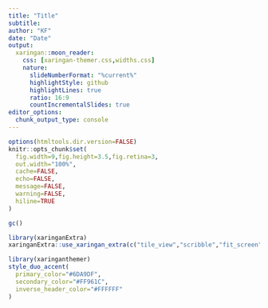```yaml
---
title: "Title"
subtitle:
author: "KF"
date: "Date"
output:
  xaringan::moon_reader:
    css: [xaringan-themer.css,widths.css]
    nature:
      slideNumberFormat: "%current%"
      highlightStyle: github
      highlightLines: true
      ratio: 16:9
      countIncrementalSlides: true
editor_options: 
  chunk_output_type: console
---
```


```r
options(htmltools.dir.version=FALSE)
knitr::opts_chunk$set(
  fig.width=9,fig.height=3.5,fig.retina=3,
  out.width="100%",
  cache=FALSE,
  echo=FALSE,
  message=FALSE, 
  warning=FALSE,
  hiline=TRUE
)
```

```r
gc()

library(xaringanExtra)
xaringanExtra::use_xaringan_extra(c("tile_view","scribble","fit_screen","freezeframe"))

library(xaringanthemer)
style_duo_accent(
  primary_color="#6DA9DF",
  secondary_color="#FF961C",
  inverse_header_color="#FFFFFF"
)
```

## 
